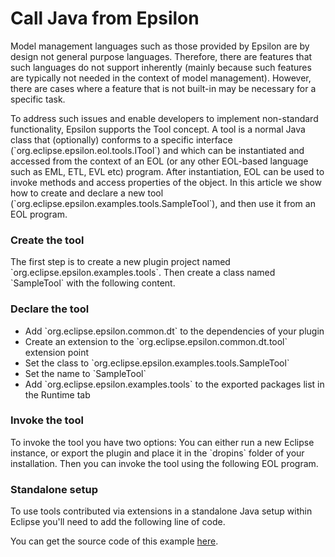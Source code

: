 =Call Java from Epsilon=
 
Model management languages such as those provided by Epsilon are by design not general purpose languages. Therefore, there are features that such languages do not support inherently (mainly because such features are typically not needed in the context of model management). However, there are cases where a feature that is not built-in may be necessary for a specific task.
 
To address such issues and enable developers to implement non-standard functionality, Epsilon supports the Tool concept. A tool is a normal Java class that (optionally) conforms to a specific interface (`org.eclipse.epsilon.eol.tools.ITool`) and which can be instantiated and accessed from the context of an EOL (or any other EOL-based language such as EML, ETL, EVL etc) program. After instantiation, EOL can be used to invoke methods and access properties of the object. In this article we show how to create and declare a new tool (`org.eclipse.epsilon.examples.tools.SampleTool`), and then use it from an EOL program.
 
===Create the tool===
The first step is to create a new plugin project named `org.eclipse.epsilon.examples.tools`. Then create a class named `SampleTool` with the following content.

{{{java
package org.eclipse.epsilon.examples.tools;

public class SampleTool {
	
	protected String name;
	
	public void setName(String name) {
		this.name = name;
	}
	
	public String getName() {
		return name;
	}
	
	public String sayHello() {
		return "Hello " + name;
	}
	
}
}}}
 
===Declare the tool===
 
* Add `org.eclipse.epsilon.common.dt` to the dependencies of your plugin
* Create an extension to the `org.eclipse.epsilon.common.dt.tool` extension point
* Set the class to `org.eclipse.epsilon.examples.tools.SampleTool`
* Set the name to `SampleTool`
* Add `org.eclipse.epsilon.examples.tools` to the exported packages list in the Runtime tab
 
===Invoke the tool===
 
To invoke the tool you have two options: You can either run a new Eclipse instance, or export the plugin and place it in the `dropins` folder of your installation. Then you can invoke the tool using the following EOL program.

{{{eol
var sampleTool = 
	new Native("org.eclipse.epsilon.examples.tools.SampleTool");
sampleTool.name = "George";
sampleTool.sayHello().println(); // Prints Hello George
}}}
 
===Standalone setup===
 
To use tools contributed via extensions in a standalone Java setup within Eclipse you'll need to add the following line of code.

{{{java
context.getNativeTypeDelegates().
	add(new ExtensionPointToolNativeTypeDelegate());
}}}

You can get the source code of this example [[../../../examples/index.php?example=org.eclipse.epsilon.examples.tools|here]].